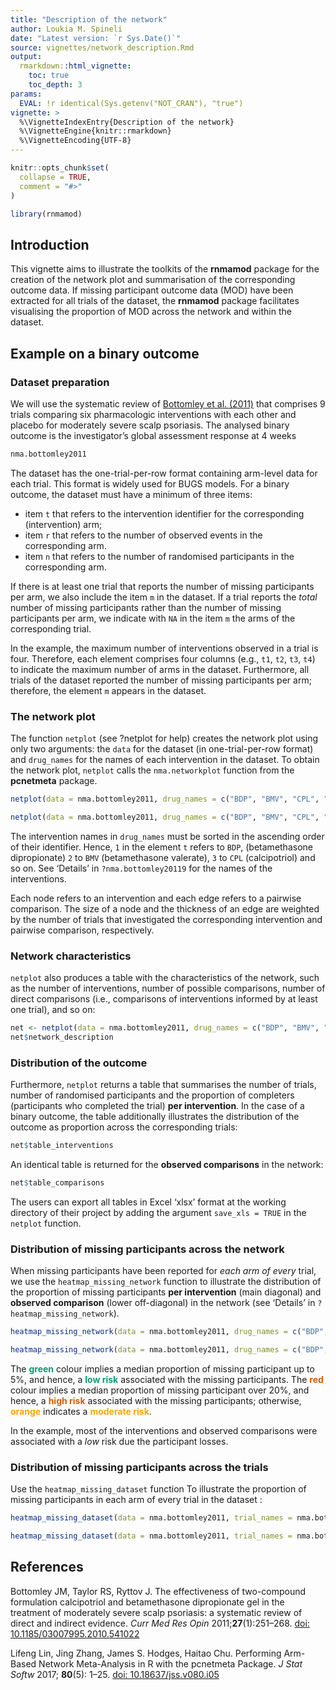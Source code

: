 ```yaml
---
title: "Description of the network"
author: Loukia M. Spineli
date: "Latest version: `r Sys.Date()`"
source: vignettes/network_description.Rmd
output: 
  rmarkdown::html_vignette:
    toc: true
    toc_depth: 3
params:
  EVAL: !r identical(Sys.getenv("NOT_CRAN"), "true")
vignette: >
  %\VignetteIndexEntry{Description of the network}
  %\VignetteEngine{knitr::rmarkdown}
  %\VignetteEncoding{UTF-8}
---
```


```r
knitr::opts_chunk$set(
  collapse = TRUE,
  comment = "#>"
)
```

```r
library(rnmamod)
```

## Introduction

This vignette aims to illustrate the toolkits of the **rnmamod** package for the
creation of the network plot and summarisation of the corresponding outcome 
data. If missing participant outcome data (MOD) have been extracted for all 
trials of the dataset, the **rnmamod** package facilitates visualising the 
proportion of MOD across the network and within the dataset.

## Example on a binary outcome 

### Dataset preparation

We will use the systematic review of 
[Bottomley et al. (2011)](https://pubmed.ncbi.nlm.nih.gov/21142838/) that 
comprises 9 trials comparing six pharmacologic interventions with each other and
placebo for moderately severe scalp psoriasis. The analysed binary outcome is 
the investigator's global assessment response at 4 weeks 

```r
nma.bottomley2011
```

The dataset has the one-trial-per-row format containing arm-level data for each 
trial. This format is widely used for BUGS models. For a binary outcome, the 
dataset must have a minimum of three items: 

- item `t` that refers to the intervention identifier for the corresponding 
(intervention) arm;
- item `r` that refers to the number of observed events in the corresponding 
arm. 
- item `n` that refers to the number of randomised participants in the 
corresponding arm.

If there is at least one trial that reports the number of missing participants 
per arm, we also include the item `m` in the dataset. If a trial reports the 
*total* number of missing participants rather than the number of missing 
participants per arm, we indicate with `NA` in the item `m` the arms of the 
corresponding trial.\cr

In the example, the maximum number of interventions observed in a trial is four.
Therefore, each element comprises four columns (e.g., `t1`, `t2`, `t3`, `t4`) to
indicate the maximum number of arms in the dataset. Furthermore, all trials of 
the dataset reported the number of missing participants per arm; therefore, the 
element `m` appears in the dataset.

### The network plot

The function `netplot` (see ?netplot for help) creates the network plot using 
only two arguments: the `data` for the dataset (in one-trial-per-row format) and
`drug_names` for the names of each intervention in the dataset. To obtain the 
network plot, `netplot` calls the `nma.networkplot` function from the 
**pcnetmeta** package.

```r
netplot(data = nma.bottomley2011, drug_names = c("BDP", "BMV", "CPL", "CPL+polytar", "capasal", "TCF gel", "placebo"))
```

```r
netplot(data = nma.bottomley2011, drug_names = c("BDP", "BMV", "CPL", "CPL+polytar", "capasal", "TCF gel", "placebo"))
```

The intervention names in `drug_names` must be sorted in the ascending order of 
their identifier. Hence, `1` in the element `t` refers to `BDP`, 
(betamethasone dipropionate) `2` to `BMV` (betamethasone valerate), `3` to `CPL`
(calcipotriol) and so on. See 'Details' in `?nma.bottomley20119` for the names 
of the interventions.\cr

Each node refers to an intervention and each edge refers to a pairwise 
comparison. The size of a node and the thickness of an edge are weighted by the 
number of trials that investigated the corresponding intervention and pairwise 
comparison, respectively.  

### Network characteristics

`netplot` also produces a table with the characteristics of the network, such as
the number of interventions, number of possible comparisons, number of direct 
comparisons (i.e., comparisons of interventions informed by at least one trial),
and so on:

```r
net <- netplot(data = nma.bottomley2011, drug_names = c("BDP", "BMV", "CPL", "CPL+polytar", "capasal", "TCF gel", "placebo"))
net$network_description
```

### Distribution of the outcome

Furthermore, `netplot` returns a table that summarises the number of trials, 
number of randomised participants and the proportion of completers (participants
who completed the trial) **per intervention**. In the case of a binary outcome, 
the table additionally illustrates the distribution of the outcome as proportion
across the corresponding trials: 

```r
net$table_interventions
```

An identical table is returned for the **observed comparisons** in the network:

```r
net$table_comparisons
```

The users can export all tables in Excel 'xlsx' format at the working directory 
of their project by adding the argument `save_xls = TRUE` in the `netplot` 
function.

### Distribution of missing participants across the network

When missing participants have been reported for *each arm of every* trial, we 
use the `heatmap_missing_network` function to illustrate the distribution of the
proportion of missing participants **per intervention** (main diagonal) and 
**observed comparison** (lower off-diagonal) in the network (see 'Details' in 
`?heatmap_missing_network`). 

```r
heatmap_missing_network(data = nma.bottomley2011, drug_names = c("BDP", "BMV", "CPL", "CPL+polytar", "capasal", "TCF gel", "placebo"))
```

```r
heatmap_missing_network(data = nma.bottomley2011, drug_names = c("BDP", "BMV", "CPL", "CPL+polytar", "capasal", "TCF gel", "placebo"))
```

The <span style="color:#009E73">**green**</span> colour implies a median 
proportion of missing participant up to 5\%, and hence, a 
<span style="color:#009E73">**low risk**</span> associated with the missing 
participants. The <span style="color:#D55E00">**red**</span> colour implies a 
median proportion of missing participant over 20\%, and hence, a 
<span style="color:#D55E00">**high risk**</span> associated with the missing 
participants; otherwise, <span style="color:orange">**orange**</span> indicates 
a <span style="color:orange">**moderate risk**</span>.\cr

In the example, most of the interventions and observed comparisons were 
associated with a *low* risk due the participant losses.

### Distribution of missing participants across the trials

Use the `heatmap_missing_dataset` function To illustrate the proportion of 
missing participants in each arm of every trial in the dataset :

```r
heatmap_missing_dataset(data = nma.bottomley2011, trial_names = nma.bottomley2011$study, drug_names = c("BDP", "BMV", "CPL", "CPL+polytar", "capasal", "TCF gel", "placebo"))
```

```r
heatmap_missing_dataset(data = nma.bottomley2011, trial_names = nma.bottomley2011$study, drug_names = c("BDP", "BMV", "CPL", "CPL+polytar", "capasal", "TCF gel", "placebo"))
```

## References

Bottomley JM, Taylor RS, Ryttov J. The effectiveness of two-compound formulation
calcipotriol and betamethasone dipropionate gel in the treatment of moderately 
severe scalp psoriasis: a systematic review of direct and indirect evidence. 
*Curr Med Res Opin* 2011;**27**(1):251--268. 
[doi: 10.1185/03007995.2010.541022](https://pubmed.ncbi.nlm.nih.gov/21142838/)

Lifeng Lin, Jing Zhang, James S. Hodges, Haitao Chu. Performing Arm-Based 
Network Meta-Analysis in R with the pcnetmeta Package. *J Stat Softw* 2017;
**80**(5): 1--25. 
[doi: 10.18637/jss.v080.i05](https://www.jstatsoft.org/article/view/v080i05)
